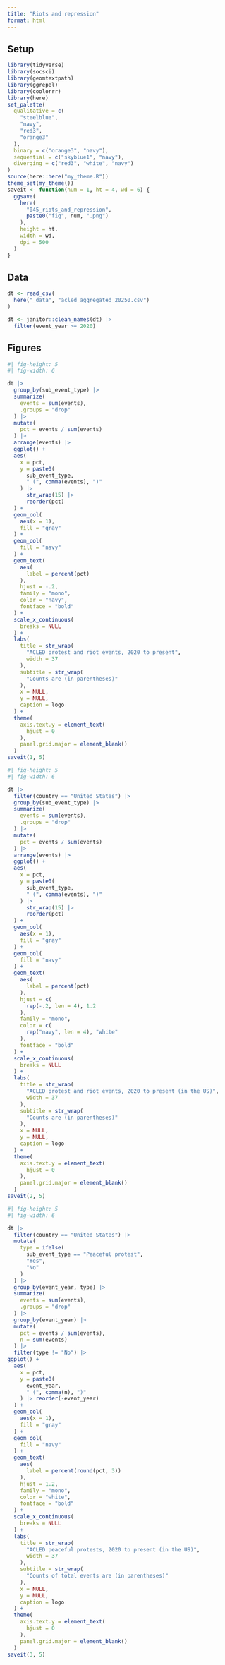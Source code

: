 ```yaml
---
title: "Riots and repression"
format: html
---
```


## Setup

```r
library(tidyverse)
library(socsci)
library(geomtextpath)
library(ggrepel)
library(coolorrr)
library(here)
set_palette(
  qualitative = c(
    "steelblue",
    "navy",
    "red3",
    "orange3"
  ),
  binary = c("orange3", "navy"),
  sequential = c("skyblue1", "navy"),
  diverging = c("red3", "white", "navy")
)
source(here::here("my_theme.R"))
theme_set(my_theme())
saveit <- function(num = 1, ht = 4, wd = 6) {
  ggsave(
    here(
      "045_riots_and_repression",
      paste0("fig", num, ".png")
    ),
    height = ht,
    width = wd,
    dpi = 500
  )
}
```



## Data

```r
dt <- read_csv(
  here("_data", "acled_aggregated_20250.csv")
)

dt <- janitor::clean_names(dt) |>
  filter(event_year >= 2020)
```

## Figures

```r
#| fig-height: 5
#| fig-width: 6

dt |>
  group_by(sub_event_type) |>
  summarize(
    events = sum(events),
    .groups = "drop"
  ) |>
  mutate(
    pct = events / sum(events)
  ) |>
  arrange(events) |>
  ggplot() +
  aes(
    x = pct,
    y = paste0(
      sub_event_type,
      " (", comma(events), ")"
    ) |>
      str_wrap(15) |>
      reorder(pct)
  ) +
  geom_col(
    aes(x = 1),
    fill = "gray"
  ) +
  geom_col(
    fill = "navy"
  ) +
  geom_text(
    aes(
      label = percent(pct)
    ),
    hjust = -.2,
    family = "mono",
    color = "navy",
    fontface = "bold"
  ) +
  scale_x_continuous(
    breaks = NULL
  ) +
  labs(
    title = str_wrap(
      "ACLED protest and riot events, 2020 to present",
      width = 37
    ),
    subtitle = str_wrap(
      "Counts are (in parentheses)"
    ),
    x = NULL,
    y = NULL,
    caption = logo
  ) +
  theme(
    axis.text.y = element_text(
      hjust = 0
    ),
    panel.grid.major = element_blank()
  )
saveit(1, 5)
```

```r
#| fig-height: 5
#| fig-width: 6

dt |>
  filter(country == "United States") |>
  group_by(sub_event_type) |>
  summarize(
    events = sum(events),
    .groups = "drop"
  ) |>
  mutate(
    pct = events / sum(events)
  ) |>
  arrange(events) |>
  ggplot() +
  aes(
    x = pct,
    y = paste0(
      sub_event_type,
      " (", comma(events), ")"
    ) |>
      str_wrap(15) |>
      reorder(pct)
  ) +
  geom_col(
    aes(x = 1),
    fill = "gray"
  ) +
  geom_col(
    fill = "navy"
  ) +
  geom_text(
    aes(
      label = percent(pct)
    ),
    hjust = c(
      rep(-.2, len = 4), 1.2
    ),
    family = "mono",
    color = c(
      rep("navy", len = 4), "white"
    ),
    fontface = "bold"
  ) +
  scale_x_continuous(
    breaks = NULL
  ) +
  labs(
    title = str_wrap(
      "ACLED protest and riot events, 2020 to present (in the US)",
      width = 37
    ),
    subtitle = str_wrap(
      "Counts are (in parentheses)"
    ),
    x = NULL,
    y = NULL,
    caption = logo
  ) +
  theme(
    axis.text.y = element_text(
      hjust = 0
    ),
    panel.grid.major = element_blank()
  )
saveit(2, 5)
```


```r
#| fig-height: 5
#| fig-width: 6

dt |>
  filter(country == "United States") |>
  mutate(
    type = ifelse(
      sub_event_type == "Peaceful protest",
      "Yes",
      "No"
    )
  ) |>
  group_by(event_year, type) |>
  summarize(
    events = sum(events),
    .groups = "drop"
  ) |>
  group_by(event_year) |>
  mutate(
    pct = events / sum(events),
    n = sum(events)
  ) |>
  filter(type != "No") |>
ggplot() +
  aes(
    x = pct,
    y = paste0(
      event_year,
      " (", comma(n), ")"
    ) |> reorder(-event_year)
  ) +
  geom_col(
    aes(x = 1),
    fill = "gray"
  ) +
  geom_col(
    fill = "navy"
  ) +
  geom_text(
    aes(
      label = percent(round(pct, 3))
    ),
    hjust = 1.2,
    family = "mono",
    color = "white",
    fontface = "bold"
  ) +
  scale_x_continuous(
    breaks = NULL
  ) +
  labs(
    title = str_wrap(
      "ACLED peaceful protests, 2020 to present (in the US)",
      width = 37
    ),
    subtitle = str_wrap(
      "Counts of total events are (in parentheses)"
    ),
    x = NULL,
    y = NULL,
    caption = logo
  ) +
  theme(
    axis.text.y = element_text(
      hjust = 0
    ),
    panel.grid.major = element_blank()
  )
saveit(3, 5)
```


